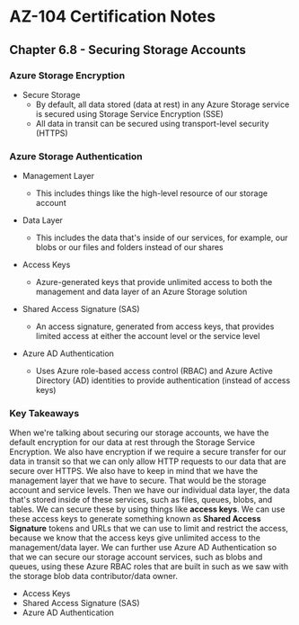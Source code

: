 # AZ-104 Certification Notes
## Chapter 6.8 - Securing Storage Accounts

### Azure Storage Encryption
* Secure Storage
	* By default, all data stored (data at rest) in any Azure Storage service is secured using Storage Service Encryption (SSE)
	* All data in transit can be secured using transport-level security (HTTPS)

### Azure Storage Authentication
* Management Layer
	* This includes things like the high-level resource of our storage account
* Data Layer
	* This includes the data that's inside of our services, for example, our blobs or our files and folders instead of our shares

* Access Keys
	* Azure-generated keys that provide unlimited access to both the management and data layer of an Azure Storage solution
* Shared Access Signature (SAS)
	* An access signature, generated from access keys, that provides limited access at either the account level or the service level
* Azure AD Authentication
	* Uses Azure role-based access control (RBAC) and Azure Active Directory (AD) identities to provide authentication (instead of access keys)

### Key Takeaways
When we're talking about securing our storage accounts, we have the default encryption for our data at rest through the Storage Service Encryption. We also have encryption if we require a secure transfer for our data in transit so that we can only allow HTTP requests to our data that are secure over HTTPS. We also have to keep in mind that we have the management layer that we have to secure. That would be the storage account and service levels. Then we have our individual data layer, the data that's stored inside of these services, such as files, queues, blobs, and tables. We can secure these by using things like **access keys**. We can use these access keys to generate something known as **Shared Access Signature** tokens and URLs that we can use to limit and restrict the access, because we know that the access keys give unlimited access to the management/data layer. We can further use Azure AD Authentication so that we can secure our storage account services, such as blobs and queues, using these Azure RBAC roles that are built in such as we saw with the storage blob data contributor/data owner.
* Access Keys
* Shared Access Signature (SAS)
* Azure AD Authentication